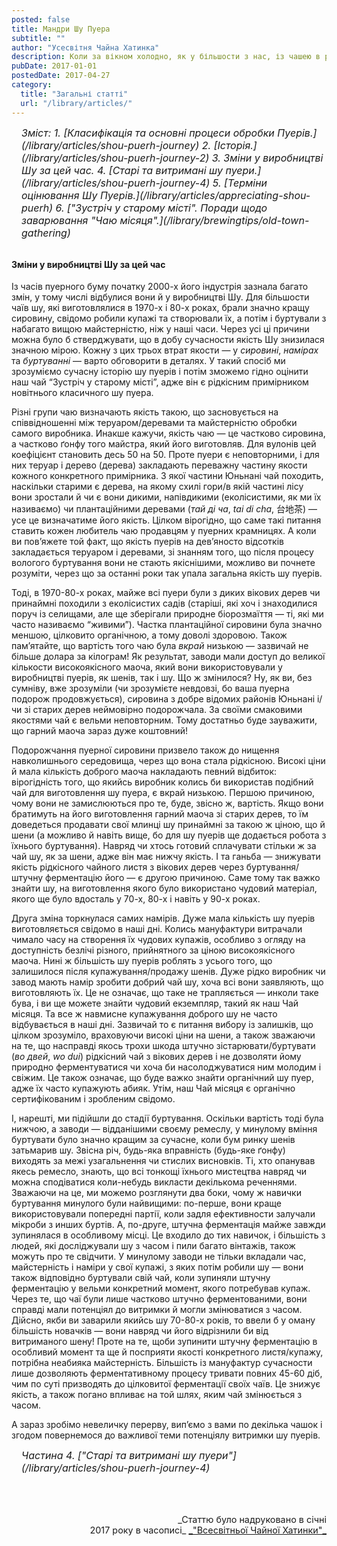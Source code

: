 ```yaml
---
posted: false
title: Мандри Шу Пуера
subtitle: ""
author: "Усесвітня Чайна Хатинка"
description: Коли за вікном холодно, як у більшости з нас, із чашею в руках цього темного, насиченого настою ідеально спостерігати за зимовими пейзажами надворі...
pubDate: 2017-01-01
postedDate: 2017-04-27
category: 
  title: "Загальні статті"
  url: "/library/articles/"
---
```


<section style="font-size: 1rem; font-style: italic; padding-left: 1rem; margin-bottom: 2rem;">
    Зміст:
    1. [Класифікація та основні процеси обробки Пуерів.](/library/articles/shou-puerh-journey)
    2. [Історія.](/library/articles/shou-puerh-journey-2)
    3. Зміни у виробництві Шу за цей час.
    4. [Старі та витримані шу пуери.](/library/articles/shou-puerh-journey-4)
    5. [Терміни оцінювання Шу Пуерів.](/library/articles/appreciating-shou-puerh)
    6. ["Зустріч у старому місті". Поради щодо заварювання "Чаю місяця".](/library/brewingtips/old-town-gathering)
</section>

#### Зміни у виробництві Шу за цей час
Із часів пуерного буму початку 2000-х його індустрія зазнала багато змін, у тому числі відбулися вони й у виробництві Шу. Для більшости чаїв шу, які виготовлялися в 1970-х і 80-х роках, брали значно кращу сировину, свідомо робили купажі та створювали їх, а потім і буртували з набагато вищою майстерністю, ніж у наші часи. Через усі ці причини можна було б стверджувати, що&nbsp;в добу сучасности якість Шу знизилася значною мірою. Кожну з цих трьох втрат якости — у _сировині_, _намірах_ та _буртуванні_ — варто обговорити в деталях. У такий спосіб ми зрозуміємо сучасну історію шу пуерів і потім зможемо гідно оцінити наш чай “Зустріч у старому місті”, адже він є рідкісним примірником новітнього класичного шу пуера.

Різні групи чаю визначають якість такою, що засновується на співвідношенні між теруаром/деревами та майстерністю обробки самого виробника. Инакше кажучи, якість чаю — це частково сировина, а частково ґонфу того майстра, який його виготовляв. Для вулонів цей коефіцієнт становить десь 50 на 50. Проте пуери є неповторними, і для них теруар і дерево (дерева) закладають переважну частину якости кожного конкретного примірника. З якої частини Юньнані чай походить, наскільки старими є дерева, на якому схилі гори/в якій частині лісу вони зростали й чи є вони дикими, напівдикими (еколісистими, як ми їх називаємо) чи плантаційними деревами (_тай ді ча_, _tai di cha_, 台地茶) — усе це визначатиме його якість. Цілком вірогідно, що саме такі питання ставить кожен любитель чаю продавцям у пуерних крамницях. А коли ви пов’яжете той факт, що якість пуерів на дев’яносто відсотків закладається теруаром і деревами, зі знанням того, що після процесу вологого буртування вони не стають якіснішими, можливо ви почнете розуміти, через що за останні роки так упала загальна якість шу пуерів.

Тоді, в 1970-80-х роках, майже всі пуери були з диких вікових дерев чи принаймні походили з еколісистих садів (старіші, які хоч і знаходилися поруч із селищами, але ще зберігали природне біорозмаїття — ті, які ми часто називаємо “живими”). Частка плантаційної сировини була значно меншою, цілковито органічною, а тому доволі здоровою. Також пам’ятайте, що вартість того чаю була _вкрай_ низькою — зазвичай не більше долара за кілограм! Як результат, заводи мали доступ до великої кількости високоякісного маоча, який вони використовували у виробництві пуерів, як шенів, так і шу. Що ж змінилося? Ну, як ви, без сумніву, вже зрозуміли (чи зрозумієте невдовзі, бо ваша пуерна подорож продовжується), сировина з добре відомих районів Юньнані і/чи зі старих дерев неймовірно подорожчала. За своїми смаковими якостями чай є вельми неповторним. Тому достатньо буде зауважити, що гарний маоча зараз дуже коштовний!

Подорожчання пуерної сировини призвело також до нищення навколишнього середовища, через що вона стала рідкісною. Високі ціни й мала кількість доброго маоча накладають певний відбиток: вірогідність того, що якийсь виробник колись би використав подібний чай для виготовлення шу пуера, є вкрай низькою. Першою причиною, чому вони не замислюються про те, буде, звісно ж, вартість. Якщо вони братимуть на його виготовлення гарний маоча зі старих дерев, то їм доведеться продавати свої млинці шу принаймні за такою ж ціною, що й шени (а можливо й навіть вище, бо для шу пуерів ще додається робота з їхнього буртування). Навряд чи хтось готовий сплачувати стільки ж за чай шу, як за шени, адже він має нижчу якість. І та ганьба — знижувати якість рідкісного чайного листя з вікових дерев через буртування/штучну ферментацію його — є другою причиною. Саме тому так важко знайти шу, на виготовлення якого було використано чудовий матеріал, якого ще було вдосталь у 70-х, 80-х і навіть у 90-х роках.

Друга зміна торкнулася самих намірів. Дуже мала кількість шу пуерів виготовляється свідомо в наші дні. Колись мануфактури витрачали чимало часу на створення їх чудових купажів, особливо з огляду на доступність безлічі різного, прийнятного за ціною високоякісного маоча. Нині ж більшість шу пуерів роблять з усього того, що залишилося після купажування/продажу шенів. Дуже рідко виробник чи завод мають намір зробити добрий чай шу, хоча всі вони заявляють, що виготовляють їх. Це не означає, що таке не трапляється — инколи таке бува, і ви ще можете знайти чудовий екземпляр, такий як наш Чай місяця. Та все ж навмисне купажування доброго шу не часто відбувається в наші дні. Зазвичай то є питання вибору із залишків, що цілком зрозуміло, враховуючи високі ціни на шени, а також зважаючи на те, що насправді якось трохи шкода штучно зістарювати/буртувати (_во двей_, _wo dui_) рідкісний чай з вікових дерев і не дозволяти йому природно ферментуватися чи хоча би насолоджуватися ним молодим і свіжим. Це також означає, що буде важко знайти органічний шу пуер, адже їх часто купажують абияк. Утім, наш Чай місяця є органічно сертифікованим і зробленим свідомо.

І, нарешті, ми підійшли до стадії буртування. Оскільки вартість тоді була нижчою, а заводи — відданішими своєму ремеслу, у минулому вміння буртувати було значно кращим за сучасне, коли бум ринку шенів затьмарив шу. Звісна річ, будь-яка вправність (будь-яке ґонфу) виходять за межі узагальнення чи стислих висновків. Ті, хто опанував якесь ремесло, знають, що всі тонкощі їхнього мистецтва навряд чи можна сподіватися коли-небудь викласти декількома реченнями. Зважаючи на це, ми можемо розглянути два боки, чому ж навички буртування минулого були найвищими: по-перше, вони краще використовували попередні партії, коли задля ефективности залучали мікроби з инших буртів. А, по-друге, штучна ферментація майже завжди зупинялася в особливому місці. Це входило до тих навичок, і більшість з людей, які досліджували шу з часом і пили багато вінтажів, також можуть про те свідчити. У минулому заводи не тільки вкладали час, майстерність і наміри у свої купажі, з яких потім робили шу — вони також відповідно буртували свій чай, коли зупиняли штучну ферментацію у вельми конкретний момент, якого потребував купаж. Через те, що чаї були лише частково штучно ферментованими, вони справді мали потенціял до витримки й могли змінюватися з часом. Дійсно, якби ви заварили якийсь шу 70-80-х років, то ввели б у оману більшість новачків — вони навряд чи його відрізнили би від витриманого шену! Проте на те, щоби зупинити штучну ферментацію в особливий момент та ще й посприяти якості конкретного листя/купажу, потрібна неабияка майстерність. Більшість із мануфактур сучасности лише дозволяють ферментативному процесу тривати повних 45-60 діб, чим по суті призводять до цілковитої ферментації своїх чаїв. Це знижує якість, а також погано впливає на той шлях, яким чай змінюється з часом.

А зараз зробімо невеличку перерву, вип’ємо з вами по декілька чашок і згодом повернемося до важливої теми потенціялу витримки шу пуерів.

<section style="font-size: 1rem; font-style: italic; padding-left: 1rem; margin-bottom: 2rem;">
    Частина 4. ["Старі та витримані шу пуери"](/library/articles/shou-puerh-journey-4)
</section>

<p>&nbsp;</p>
<p align="right" style="font-size: 0.9rem;">_Статтю було надруковано в січні<br />2017 року в часописі_ <a title="globalteahut.org" href="http://www.globalteahut.org/" target="blank" rel="noopener"> _"Всесвітньої Чайної Хатинки"_ </a></p>